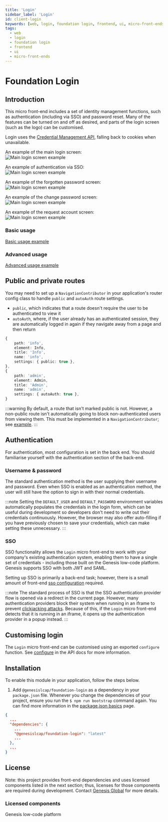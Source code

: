```yaml
---
title: 'Login'
sidebar_label: 'Login'
id: client-login
keywords: [web, login, foundation login, frontend, ui, micro-front-ends]
tags:
  - web
  - login
  - foundation login
  - frontend
  - ui
  - micro-front-ends
---
```


# Foundation Login

## Introduction

This micro front-end includes a set of identity management functions, such as authentication (including via SSO) and password reset. Many of the features can be turned on and off as desired, and parts of the login screen (such as the logo) can be customised.

Login uses the [Credential Management API](https://developer.mozilla.org/en-US/docs/Web/API/Credential_Management_API), falling back to cookies when unavailable.

An example of the main login screen: <br/>
![Main login screen example](./docs/img/foundation-login_login-standard.png)

An example of authentication via SSO: <br/>
![Main login screen example](./docs/img/foundation-login_login-sso.png)

An example of the forgotten password screen: <br/>
![Main login screen example](./docs/img/foundation-login_forgotten-password.png)

An example of the change password screen: <br/>
![Main login screen example](./docs/img/foundation-login_change-password.png)

An example of the request account screen: <br/>
![Main login screen example](./docs/img/foundation-login_request-account.png)

### Basic usage

[Basic usage example](./docs/api/foundation-login.login.md#example)

### Advanced usage

[Advanced usage example](./docs/api/foundation-login.configure.md#example)

## Public and private routes

You may need to set up a `NavigationContributor` in your application's router config class to handle `public` and `autoAuth` route settings.

- `public`, which indicates that a route doesn't require the user to be authenticated to view it
- `autoAuth`, where, if the user already has an authenticated session, they are automatically logged in again if they navigate away from a page and then return

```ts
{
    path: 'info',
    element: Info,
    title: 'Info',
    name: 'info',
    settings: { public: true },
},
{
    path: 'admin',
    element: Admin,
    title: 'Admin',
    name: 'admin',
    settings: { autoAuth: true },
}
```

:::warning
By default, a route that isn't marked public is not. However, a non-public route isn't automatically going to block non-authenticated users from viewing them. This must be implemented in a `NavigationContributor`; see [example](./docs/api/foundation-login.login.md#example).
:::

## Authentication

For authentication, most configuration is set in the back end. You should familiarise yourself with the authentication section of the back-end.

### Username & password

The standard authentication method is the user supplying their username and password. Even when SSO is enabled as an authentication method, the user will still have the option to sign in with their normal credentials.

:::note
Setting the `DEFAULT_USER` and `DEFAULT_PASSWORD` environment variables automatically populates the credentials in the login form, which can be useful during development so developers don't need to write out their credentials continuously. However, the browser may also offer auto-filling if you have previously chosen to save your credentials, which can make setting these unnecessary.
:::

### SSO

SSO functionality allows the `Login` micro front-end to work with your company's existing authentication system, enabling them to have a single set of credentials - including those built on the Genesis low-code platform. Genesis supports SSO with both JWT and SAML.

Setting up SSO is primarily a back-end task; however, there is a small amount of front-end [sso configuration](docs/api/foundation-login.loginconfig.sso.md) required.

:::note
The standard process of SSO is that the SSO authentication provider flow is opened via a redirect in the current page. However, many authentication providers block their system when running in an iframe to prevent [clickjacking attacks](https://owasp.org/www-community/attacks/Clickjacking). Because of this, if the `Login` micro front-end detects that it is running in an iframe, it opens up the authentication provider in a popup instead.
:::

## Customising login

The `Login` micro front-end can be customised using an exported `configure` function. See [configure](docs/api/foundation-login.configure.md) in the API docs for more information.

## Installation

To enable this module in your application, follow the steps below.

1. Add `@genesislcap/foundation-login` as a dependency in your `package.json` file. Whenever you change the dependencies of your project, ensure you run the `$ npm run bootstrap` command again. You can find more information in the [package.json basics](../../../../web/basics/package-json-basics/) page.

```json
{
  ...
  "dependencies": {
    ...
    "@genesislcap/foundation-login": "latest"
    ...
  },
  ...
}
```

## License

Note: this project provides front-end dependencies and uses licensed components listed in the next section; thus, licenses for those components are required during development. Contact [Genesis Global](https://genesis.global/contact-us/) for more details.

### Licensed components
Genesis low-code platform
